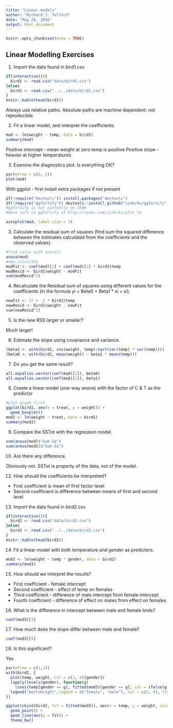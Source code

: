 ```yaml
---
title: "Linear models"
author: "Richard J. Telford"
date: "May 26, 2016"
output: html_document
---
```


```r
knitr::opts_chunk$set(echo = TRUE)
```

## Linear Modelling Exercises

1. Import the data found in bird1.csv
```r
if(interactive()){
  bird1 <- read.csv("data/bird1.csv")
}else{
  bird1 <- read.csv("../../data/bird1.csv")
}
knitr::kable(head(bird1))
```

Always use relative paths. Absolute paths are machine dependent: not reproducible.

2. Fit a linear model, and interpret the coefficients.
```r
mod <- lm(weight ~ temp, data = bird1)
summary(mod)
```
Positive intercept - mean weight at zero temp is positive
Positive slope - heavier at higher temperatures

3. Examine the diagnostics plot. Is everything OK?
```r
par(mfrow = c(2, 2))
plot(mod)
```

With ggplot - first install extra packages if not present

```r
if(!require("devtools")) install.packages("devtools")
if(!require("ggfortify")) devtools::install_github("sinhrks/ggfortify")
#ggfortify is not currently on CRAN
#more info on ggfortify at http://rpubs.com/sinhrks/plot_lm
```

```r
autoplot(mod, label.size = 3)
```

3. Calculate the residual sum of squares (find sum the squared difference between the estimates calculated from the coefficients and the observed values).
```r
#find value with anova()
anova(mod)
#now calculate
modFit <- coef(mod)[1] + coef(mod)[2] * bird1$temp
modResid <- bird1$weight - modFit
sum(modResid^2)
```

4. Recalculate the Residual sum of squares using different values for the coefficients (in the formula yi = Beta0 + Beta1 * xi + εi).
```r
newFit <- 17 + -1 * bird1$temp
newResid <- bird1$weight - newFit
sum(newResid^2)
```

5. Is the new RSS larger or smaller?

Much larger!

6. Estimate the slope using covariance and variance.
```r
(beta1 <- with(bird1, cov(weight, temp)/sqrt(var(temp) * var(temp))))
(beta0 <- with(bird1, mean(weight) - beta1 * mean(temp)))
```

7. Do you get the same result?
```r
all.equal(as.vector(coef(mod)[1]), beta0)
all.equal(as.vector(coef(mod)[2]), beta1)
```

8. Create a linear model (one-way anova) with the factor of C & T as the predictor
```r
#plot graph first
ggplot(bird1, aes(x = treat, y = weight)) +
  geom_boxplot()
mod2 <- lm(weight ~ treat, data = bird1)
summary(mod2)
```

9. Compare the SSTot with the regression model.
```r
sum(anova(mod)$"Sum Sq")
sum(anova(mod2)$"Sum Sq")

```

10. Are there any difference.

Obviously not. SSTot is property of the data, not of the model.

12. How should the coefficients be interpreted?

 - First coefficient is mean of first factor level
 - Second coefficient is difference between means of first and second level

13. Import the data found in bird2.csv
```r
if(interactive()){
  bird2 <- read.csv("data/bird2.csv")
}else{
  bird2 <- read.csv("../../data/bird2.csv")
}
knitr::kable(head(bird2))
```

14. Fit a linear model with both temperature and gender as predictors.
```r
mod3 <- lm(weight ~ temp * gender, data = bird2)
summary(mod3)
```

15. How should we interpret the results?

 - First coefficient - female intercept 
 - Second coefficient - effect of temp on females
 - Third coefficient - difference of male intercept from female intercept
 - Fourth coefficient - difference of effect on males from effect on females

16. What is the difference in intercept between male and female birds?
```r
coef(mod3)[3]
```


17. How much does the slope differ between male and female?
```r
coef(mod3)[4]
```

18. Is this significant?

Yes

```r
par(mfrow = c(1,1))
with(bird2, {
  plot(temp, weight, col = c(2, 4)[gender])
  lapply(levels(gender), function(g)
    lines(temp[gender == g], fitted(mod3)[gender == g], col = ifelse(g == "female", 2, 4)))
  legend("bottomright",legend = c("female", "male"), col = c(2, 4), lty = 1, pch = 1)
})

ggplot(cbind(bird2, fit = fitted(mod3)), aes(x = temp, y = weight, colour = gender)) +
  geom_point() +
  geom_line(aes(y = fit)) +
  theme_bw()
```
